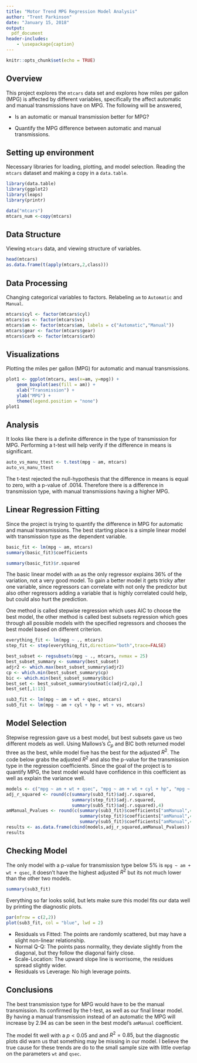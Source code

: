 ```yaml
---
title: "Motor Trend MPG Regression Model Analysis"
author: "Trent Parkinson"
date: "January 15, 2018"
output:
  pdf_document
header-includes:
    - \usepackage{caption}
---
```


```r
knitr::opts_chunk$set(echo = TRUE)
```
\captionsetup[table]{labelformat=empty}

## Overview

This project explores the `mtcars` data set and explores how miles per gallon (MPG) is affected by different variables, specifically the affect automatic and manual transmissions have on MPG. The following will be answered,

- Is an automatic or manual transmission better for MPG?

- Quantify the MPG difference between automatic and manual transmissions.

## Setting up environment

Necessary libraries for loading, plotting, and model selection. Reading the `mtcars` dataset and making a copy in a `data.table`.

```r
library(data.table)
library(ggplot2)
library(leaps)
library(printr)

data("mtcars")
mtcars_num <-copy(mtcars)
```

## Data Structure

Viewing `mtcars` data, and viewing structure of variables.

```r
head(mtcars)
as.data.frame(t(apply(mtcars,2,class)))
```

## Data Processing

Changing categorical variables to factors. Relabeling `am` to `Automatic` and `Manual`.

```r
mtcars$cyl <- factor(mtcars$cyl)
mtcars$vs <- factor(mtcars$vs)
mtcars$am <- factor(mtcars$am, labels = c("Automatic","Manual"))
mtcars$gear <- factor(mtcars$gear)
mtcars$carb <- factor(mtcars$carb)
```

## Visualizations

Plotting the miles per gallon (MPG) for automatic and manual transmissions.

```r
plot1 <- ggplot(mtcars, aes(x=am, y=mpg)) +
    geom_boxplot(aes(fill = am)) +
    xlab("Transmission") +
    ylab("MPG") +
    theme(legend.position = "none")
plot1
```

## Analysis

It looks like there is a definite difference in the type of transmission for MPG. Performing a t-test will help verify if the difference in means is significant.

```r
auto_vs_manu_ttest <- t.test(mpg ~ am, mtcars)
auto_vs_manu_ttest
```

The t-test rejected the null-hypothesis that the difference in means is equal to zero, with a p-value of $.0014$. Therefore there is a difference in transmission type, with manual transmissions having a higher MPG.

## Linear Regression Fitting

Since the project is trying to quantify the difference in MPG for automatic and manual transmissions. The best starting place is a simple linear model with transmission type as the dependent variable.

```r
basic_fit <- lm(mpg ~ am, mtcars)
summary(basic_fit)$coefficients

summary(basic_fit)$r.squared
```

The basic linear model with `am` as the only regressor explains $36\%$ of the variation, not a very good model. To gain a better model it gets tricky after one variable, since regressors can correlate with not only the predictor but also other regressors adding a variable that is highly correlated could help, but could also hurt the prediction.

One method is called stepwise regression which uses AIC to choose the best model, the other method is called best subsets regression which goes through all possible models with the specified regressors and chooses the best model based on different criterion.

```r
everything_fit <- lm(mpg ~ ., mtcars)
step_fit <- step(everything_fit,direction="both",trace=FALSE)

best_subset <- regsubsets(mpg ~ ., mtcars, nvmax = 25)
best_subset_summary <- summary(best_subset)
adjr2 <- which.max(best_subset_summary$adjr2)
cp <- which.min(best_subset_summary$cp)
bic <- which.min(best_subset_summary$bic)
best_set <- best_subset_summary$outmat[c(adjr2,cp),]
best_set[,1:13]

sub3_fit <- lm(mpg ~ am + wt + qsec, mtcars)
sub5_fit <- lm(mpg ~ am + cyl + hp + wt + vs, mtcars)
```

## Model Selection

Stepwise regression gave us a best model, but best subsets gave us two different models as well. Using Mallows's $C_p$ and BIC both returned model three as the best, while model five has the best for the adjusted $R^2$. The code below grabs the adjusted $R^2$ and also the p-value for the transmission type in the regression coefficients. Since the goal of the project is to quantify MPG, the best model would have confidence in this coefficient as well as explain the variance well.

```r
models <- c("mpg ~ am + wt + qsec", "mpg ~ am + wt + cyl + hp", "mpg ~ am + wt + cyl + hp + vs")
adj_r_squared <- round(c(summary(sub3_fit)$adj.r.squared,
                         summary(step_fit)$adj.r.squared,
                         summary(sub5_fit)$adj.r.squared),4)
amManual_Pvalues <- round(c(summary(sub3_fit)$coefficients["amManual",4],
                            summary(step_fit)$coefficients["amManual",4],
                            summary(sub5_fit)$coefficients["amManual",4]),4)
results <- as.data.frame(cbind(models,adj_r_squared,amManual_Pvalues))
results
```

## Checking Model

The only model with a p-value for transmission type below $5\%$ is `mpg ~ am + wt + qsec`, it doesn't have the highest adjusted $R^2$ but its not much lower than the other two models.

```r
summary(sub3_fit)
```

Everything so far looks solid, but lets make sure this model fits our data well by printing the diagnostic plots.

```r
par(mfrow = c(2,2))
plot(sub3_fit, col = "blue", lwd = 2)
```

- Residuals vs Fitted: The points are randomly scattered, but may have a slight non-linear relationship.
- Normal Q-Q: The points pass normality, they deviate slightly from the diagonal, but they follow the diagonal fairly close.
- Scale-Location: The upward slope line is worrisome, the residues spread slightly wider.
- Residuals vs Leverage: No high leverage points.

## Conclusions

The best transmission type for MPG would have to be the manual transmission. Its confirmed by the t-test, as well as our final linear model. By having a manual transmission instead of an automatic the MPG will increase by 2.94 as can be seen in the best model's `amManual` coefficient.

The model fit well with a $p < 0.05$ and and $R^2 = 0.85$, but the diagnostic plots did warn us that something may be missing in our model. I believe the true cause for these trends are do to the small sample size with little overlap on the parameters `wt` and `qsec`.
